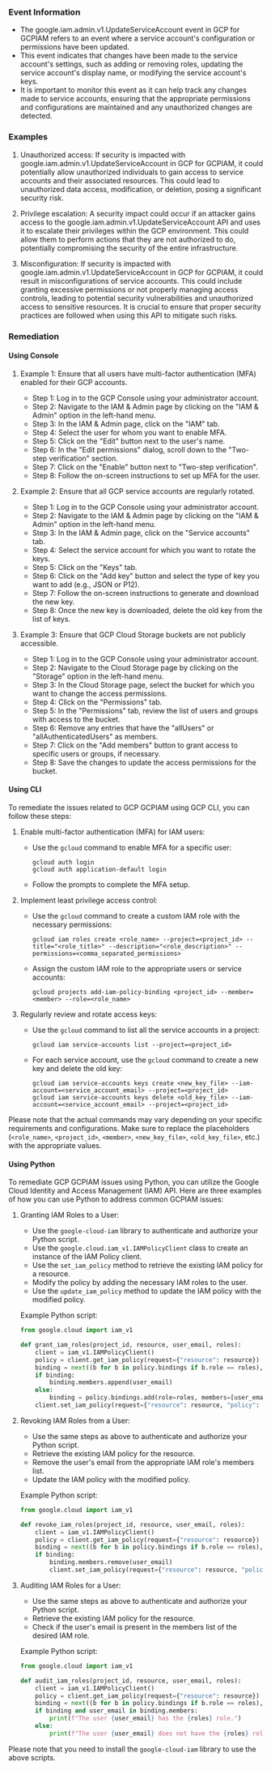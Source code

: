 
### Event Information

- The google.iam.admin.v1.UpdateServiceAccount event in GCP for GCPIAM refers to an event where a service account's configuration or permissions have been updated.
- This event indicates that changes have been made to the service account's settings, such as adding or removing roles, updating the service account's display name, or modifying the service account's keys.
- It is important to monitor this event as it can help track any changes made to service accounts, ensuring that the appropriate permissions and configurations are maintained and any unauthorized changes are detected.


### Examples

1. Unauthorized access: If security is impacted with google.iam.admin.v1.UpdateServiceAccount in GCP for GCPIAM, it could potentially allow unauthorized individuals to gain access to service accounts and their associated resources. This could lead to unauthorized data access, modification, or deletion, posing a significant security risk.

2. Privilege escalation: A security impact could occur if an attacker gains access to the google.iam.admin.v1.UpdateServiceAccount API and uses it to escalate their privileges within the GCP environment. This could allow them to perform actions that they are not authorized to do, potentially compromising the security of the entire infrastructure.

3. Misconfiguration: If security is impacted with google.iam.admin.v1.UpdateServiceAccount in GCP for GCPIAM, it could result in misconfigurations of service accounts. This could include granting excessive permissions or not properly managing access controls, leading to potential security vulnerabilities and unauthorized access to sensitive resources. It is crucial to ensure that proper security practices are followed when using this API to mitigate such risks.

### Remediation

#### Using Console

1. Example 1: Ensure that all users have multi-factor authentication (MFA) enabled for their GCP accounts.
   - Step 1: Log in to the GCP Console using your administrator account.
   - Step 2: Navigate to the IAM & Admin page by clicking on the "IAM & Admin" option in the left-hand menu.
   - Step 3: In the IAM & Admin page, click on the "IAM" tab.
   - Step 4: Select the user for whom you want to enable MFA.
   - Step 5: Click on the "Edit" button next to the user's name.
   - Step 6: In the "Edit permissions" dialog, scroll down to the "Two-step verification" section.
   - Step 7: Click on the "Enable" button next to "Two-step verification".
   - Step 8: Follow the on-screen instructions to set up MFA for the user.

2. Example 2: Ensure that all GCP service accounts are regularly rotated.
   - Step 1: Log in to the GCP Console using your administrator account.
   - Step 2: Navigate to the IAM & Admin page by clicking on the "IAM & Admin" option in the left-hand menu.
   - Step 3: In the IAM & Admin page, click on the "Service accounts" tab.
   - Step 4: Select the service account for which you want to rotate the keys.
   - Step 5: Click on the "Keys" tab.
   - Step 6: Click on the "Add key" button and select the type of key you want to add (e.g., JSON or P12).
   - Step 7: Follow the on-screen instructions to generate and download the new key.
   - Step 8: Once the new key is downloaded, delete the old key from the list of keys.

3. Example 3: Ensure that GCP Cloud Storage buckets are not publicly accessible.
   - Step 1: Log in to the GCP Console using your administrator account.
   - Step 2: Navigate to the Cloud Storage page by clicking on the "Storage" option in the left-hand menu.
   - Step 3: In the Cloud Storage page, select the bucket for which you want to change the access permissions.
   - Step 4: Click on the "Permissions" tab.
   - Step 5: In the "Permissions" tab, review the list of users and groups with access to the bucket.
   - Step 6: Remove any entries that have the "allUsers" or "allAuthenticatedUsers" as members.
   - Step 7: Click on the "Add members" button to grant access to specific users or groups, if necessary.
   - Step 8: Save the changes to update the access permissions for the bucket.

#### Using CLI

To remediate the issues related to GCP GCPIAM using GCP CLI, you can follow these steps:

1. Enable multi-factor authentication (MFA) for IAM users:
   - Use the `gcloud` command to enable MFA for a specific user:
     ```
     gcloud auth login
     gcloud auth application-default login
     ```
   - Follow the prompts to complete the MFA setup.

2. Implement least privilege access control:
   - Use the `gcloud` command to create a custom IAM role with the necessary permissions:
     ```
     gcloud iam roles create <role_name> --project=<project_id> --title="<role_title>" --description="<role_description>" --permissions=<comma_separated_permissions>
     ```
   - Assign the custom IAM role to the appropriate users or service accounts:
     ```
     gcloud projects add-iam-policy-binding <project_id> --member=<member> --role=<role_name>
     ```

3. Regularly review and rotate access keys:
   - Use the `gcloud` command to list all the service accounts in a project:
     ```
     gcloud iam service-accounts list --project=<project_id>
     ```
   - For each service account, use the `gcloud` command to create a new key and delete the old key:
     ```
     gcloud iam service-accounts keys create <new_key_file> --iam-account=<service_account_email> --project=<project_id>
     gcloud iam service-accounts keys delete <old_key_file> --iam-account=<service_account_email> --project=<project_id>
     ```

Please note that the actual commands may vary depending on your specific requirements and configurations. Make sure to replace the placeholders (`<role_name>`, `<project_id>`, `<member>`, `<new_key_file>`, `<old_key_file>`, etc.) with the appropriate values.

#### Using Python

To remediate GCP GCPIAM issues using Python, you can utilize the Google Cloud Identity and Access Management (IAM) API. Here are three examples of how you can use Python to address common GCPIAM issues:

1. Granting IAM Roles to a User:
   - Use the `google-cloud-iam` library to authenticate and authorize your Python script.
   - Use the `google.cloud.iam_v1.IAMPolicyClient` class to create an instance of the IAM Policy client.
   - Use the `set_iam_policy` method to retrieve the existing IAM policy for a resource.
   - Modify the policy by adding the necessary IAM roles to the user.
   - Use the `update_iam_policy` method to update the IAM policy with the modified policy.

   Example Python script:
   ```python
   from google.cloud import iam_v1

   def grant_iam_roles(project_id, resource, user_email, roles):
       client = iam_v1.IAMPolicyClient()
       policy = client.get_iam_policy(request={"resource": resource})
       binding = next((b for b in policy.bindings if b.role == roles), None)
       if binding:
           binding.members.append(user_email)
       else:
           binding = policy.bindings.add(role=roles, members=[user_email])
       client.set_iam_policy(request={"resource": resource, "policy": policy})
   ```

2. Revoking IAM Roles from a User:
   - Use the same steps as above to authenticate and authorize your Python script.
   - Retrieve the existing IAM policy for the resource.
   - Remove the user's email from the appropriate IAM role's members list.
   - Update the IAM policy with the modified policy.

   Example Python script:
   ```python
   from google.cloud import iam_v1

   def revoke_iam_roles(project_id, resource, user_email, roles):
       client = iam_v1.IAMPolicyClient()
       policy = client.get_iam_policy(request={"resource": resource})
       binding = next((b for b in policy.bindings if b.role == roles), None)
       if binding:
           binding.members.remove(user_email)
           client.set_iam_policy(request={"resource": resource, "policy": policy})
   ```

3. Auditing IAM Roles for a User:
   - Use the same steps as above to authenticate and authorize your Python script.
   - Retrieve the existing IAM policy for the resource.
   - Check if the user's email is present in the members list of the desired IAM role.

   Example Python script:
   ```python
   from google.cloud import iam_v1

   def audit_iam_roles(project_id, resource, user_email, roles):
       client = iam_v1.IAMPolicyClient()
       policy = client.get_iam_policy(request={"resource": resource})
       binding = next((b for b in policy.bindings if b.role == roles), None)
       if binding and user_email in binding.members:
           print(f"The user {user_email} has the {roles} role.")
       else:
           print(f"The user {user_email} does not have the {roles} role.")
   ```

Please note that you need to install the `google-cloud-iam` library to use the above scripts.


